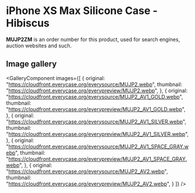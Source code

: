 
# iPhone XS Max Silicone Case - Hibiscus

<Callout type='info' emoji='👉🏻'>**MUJP2ZM** is an order number for this product, used for search engines, auction websites and such.</Callout>

## Image gallery

<GalleryComponent
    images={[
      {
        original: "https://cloudfront.everycase.org/everysource/MUJP2.webp",
        thumbnail: "https://cloudfront.everycase.org/everypreview/MUJP2.webp",
      },
      {
        original: "https://cloudfront.everycase.org/everysource/MUJP2_AV1_GOLD.webp",
        thumbnail: "https://cloudfront.everycase.org/everypreview/MUJP2_AV1_GOLD.webp",
      },
      {
        original: "https://cloudfront.everycase.org/everysource/MUJP2_AV1_SILVER.webp",
        thumbnail: "https://cloudfront.everycase.org/everypreview/MUJP2_AV1_SILVER.webp",
      },
      {
        original: "https://cloudfront.everycase.org/everysource/MUJP2_AV1_SPACE_GRAY.webp",
        thumbnail: "https://cloudfront.everycase.org/everypreview/MUJP2_AV1_SPACE_GRAY.webp",
      },
      {
        original: "https://cloudfront.everycase.org/everysource/MUJP2_AV2.webp",
        thumbnail: "https://cloudfront.everycase.org/everypreview/MUJP2_AV2.webp",
      }
    ]}
  />
